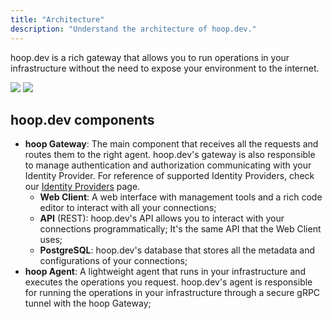 ```yaml
---
title: "Architecture"
description: "Understand the architecture of hoop.dev."
---
```


hoop.dev is a rich gateway that allows you to run operations in your infrastructure without the need to expose your environment to the internet.

<Frame>
  <img
    className="block dark:hidden"
    src="/images/learn/Architecture_Light.png"
  />
  <img
    className="hidden dark:block"
    src="/images/learn/Architecture_Dark.png"
  />
</Frame>


## hoop.dev components

- **hoop Gateway**: The main component that receives all the requests and routes them to the right agent. hoop.dev's gateway is also responsible to manage authentication and authorization communicating with your Identity Provider. For reference of supported Identity Providers, check our [Identity Providers](/configure/idp) page.
    - **Web Client**: A web interface with management tools and a rich code editor to interact with all your connections;
    - **API** (REST): hoop.dev's API allows you to interact with your connections programmatically; It's the same API that the Web Client uses;
    - **PostgreSQL**: hoop.dev's database that stores all the metadata and configurations of your connections;
- **hoop Agent**: A lightweight agent that runs in your infrastructure and executes the operations you request. hoop.dev's agent is responsible for running the operations in your infrastructure through a secure gRPC tunnel with the hoop Gateway;
